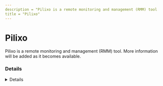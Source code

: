 ```yaml
---
description = "Pilixo is a remote monitoring and management (RMM) tool. More information will be added as it becomes available."
title = "Pilixo"
---
```




# Pilixo

Pilixo is a remote monitoring and management (RMM) tool. More information will be added as it becomes available.

### Details
<Details author={""}
         category={""}
         created={""}
         website={""}
         lastModified={"2/9/2024"}
         privileges={""}
         free={ false }
         verification={ false }
/>

#### Installation Paths
<Card code={ ["rdp.exe", "Pilixo_Installer*.exe"] }/>





### Forensic Artifacts




#### Network Artifacts
<EuiSpacer size="xl"/>
<NetworkArtifactsTable data={ [{"Description": "Known remote domains", "Domains": ["pilixo.com", "download.pilixo.com", "*.pilixo.com"], "Ports": []}] }/>




### Detections
- Detects potential network activity of Pilixo RMM tool
  - [Sigma Rule](https://github.com/magicsword-io/LOLRMM/blob/main/detections/sigma/pilixo_network_sigma.yml)
- Detects potential processes activity of Pilixo RMM tool
  - [Sigma Rule](https://github.com/magicsword-io/LOLRMM/blob/main/detections/sigma/pilixo_processes_sigma.yml)

### References
- [https://pilixo.freshdesk.com/support/solutions/articles/9000141879-device-connectivity-and-firewalls](https://pilixo.freshdesk.com/support/solutions/articles/9000141879-device-connectivity-and-firewalls)

